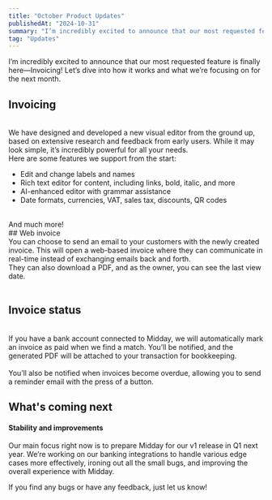 ```yaml
---
title: "October Product Updates"
publishedAt: "2024-10-31"
summary: "I’m incredibly excited to announce that our most requested feature is finally here—Invoicing!  Let’s dive into how it works and what we’re focusing on for the next month."
tag: "Updates"
---
```


I’m incredibly excited to announce that our most requested feature is finally here—Invoicing!  Let’s dive into how it works and what we’re focusing on for the next month.
<br />

 
## Invoicing

<br />
We have designed and developed a new visual editor from the ground up, based on extensive research and feedback from early users. While it may look simple, it’s incredibly powerful for all your needs. 
<br />
Here are some features we support from the start:

- Edit and change labels and names
- Rich text editor for content, including links, bold, italic, and more
- AI-enhanced editor with grammar assistance
- Date formats, currencies, VAT, sales tax, discounts, QR codes

<br />
And much more!

<br />
## Web invoice

<br />
You can choose to send an email to your customers with the newly created invoice. This will open a web-based invoice where they can communicate in real-time instead of exchanging emails back and forth. 
<br />
They can also download a PDF, and as the owner, you can see the last view date.

<br />
<br />

## Invoice status

<br />
If you have a bank account connected to Midday, we will automatically mark an invoice as paid when we find a match. You’ll be notified, and the generated PDF will be attached to your transaction for bookkeeping.<br />

<br />
You’ll also be notified when invoices become overdue, allowing you to send a reminder email with the press of a button.
<br />



## What's coming next
 
#### Stability and improvements 
Our main focus right now is to prepare Midday for our v1 release in Q1 next year. We’re working on our banking integrations to handle various edge cases more effectively, ironing out all the small bugs, and improving the overall experience with Midday.

If you find any bugs or have any feedback, just let us know!

<br />

